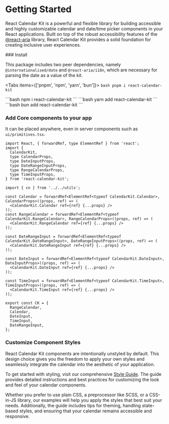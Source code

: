 
# Getting Started

React Calendar Kit is a powerful and flexible library for building accessible and highly customizable calendar and date/time picker components in your React applications. Built on top of the robust accessibility features of the [@react-aria](https://react-spectrum.adobe.com/react-aria/index.html) library, React Calendar Kit provides a solid foundation for creating inclusive user experiences.

<Steps>
### Install

This package includes two peer dependencies, namely `@internationalised/date` and `@react-aria/i18n`, which are necessary for parsing the date as a value of the kit.

<Tabs items={['pnpm', 'npm', 'yarn', 'bun']}>
  <Tab>
    ```bash
    pnpm i react-calendar-kit
    ```

  </Tab>
  <Tab>
    ```bash
    npm i react-calendar-kit
    ```
  </Tab>
  <Tab>
    ```bash
    yarn add react-calendar-kit
    ```
  </Tab>
    <Tab>
    ```bash
    bun add react-calendar-kit
    ```
  </Tab>
</Tabs>

### Add Core components to your app

It can be placed anywhere, even in server components such as `ui/primitives.tsx`.

```tsx copy
import React, { forwardRef, type ElementRef } from 'react';
import {
  CalendarKit,
  type CalendarProps,
  type DateInputProps,
  type DateRangeInputProps,
  type RangeCalendarProps,
  type TimeInputProps,
} from 'react-calendar-kit';

import { cn } from '../../utils';

const Calendar = forwardRef<ElementRef<typeof CalendarKit.Calendar>, CalendarProps>((props, ref) => (
  <CalendarKit.Calendar ref={ref} {...props} />
));
const RangeCalendar = forwardRef<ElementRef<typeof CalendarKit.RangeCalendar>, RangeCalendarProps>((props, ref) => (
  <CalendarKit.RangeCalendar ref={ref} {...props} />
));

const DateRangeInput = forwardRef<ElementRef<typeof CalendarKit.DateRangeInput>, DateRangeInputProps>((props, ref) => (
  <CalendarKit.DateRangeInput ref={ref} {...props} />
));

const DateInput = forwardRef<ElementRef<typeof CalendarKit.DateInput>, DateInputProps>((props, ref) => (
  <CalendarKit.DateInput ref={ref} {...props} />
));

const TimeInput = forwardRef<ElementRef<typeof CalendarKit.TimeInput>, TimeInputProps>((props, ref) => (
  <CalendarKit.TimeInput ref={ref} {...props} />
));

export const CK = {
  RangeCalendar,
  Calendar,
  DateInput,
  TimeInput,
  DateRangeInput,
};
```

### Customize Component Styles

React Calendar Kit components are intentionally unstyled by default. This design choice gives you the freedom to apply your own styles and seamlessly integrate the calendar into the aesthetic of your application.

To get started with styling, visit our comprehensive [Style Guide](/styling). The guide provides detailed instructions and best practices for customizing the look and feel of your calendar components.

Whether you prefer to use plain CSS, a preprocessor like SCSS, or a CSS-in-JS library, our examples will help you apply the styles that best suit your needs. Additionally, the guide includes tips for theming, handling state-based styles, and ensuring that your calendar remains accessible and responsive.

</Steps>
